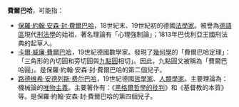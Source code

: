 '''費爾巴哈'''，可能指：
*[[保羅·約翰·安森·封·費爾巴哈|保羅·約翰·安森·封·費爾巴哈]]，18世紀末、19世紀初的德國[[法學家|法學家]]。被譽為[[德語|德語區]]現代[[刑法學|刑法學]]的始祖，著名理論有「心理強制論」；1813年巴伐利亞王國刑法典的起草人。
*[[卡爾·威廉·費爾巴哈|卡爾·威廉·費爾巴哈]]，19世紀德國數學家。發現了[[幾何學|幾何學]]的「費爾巴哈定理」：「三角形的內切圓和旁切圓與[[九點圓|九點圓]]相切」。因此，九點圓又被稱為「費爾巴哈圓」。是保羅·約翰·安森·封·費爾巴哈的第二個兒子。
*[[路德维希·安德列斯·费尔巴哈|路德维希·安德列斯·费尔巴哈]]，19世紀德國[[哲學家|哲學家]]、[[人類學家|人類學家]]。主要理論為：機械論的[[唯物主義|唯物主義]]。主要著作有：《[[黑格爾哲學的批判|黑格爾哲學的批判]]》和《基督教的本質》等。是保羅·約翰·安森·封·費爾巴哈的第四個兒子。
{{Disambiguation|Cat=四字姓氏消歧义}}